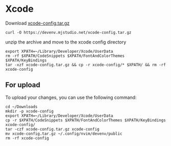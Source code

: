 # Xcode

Download [xcode-config.tar.gz](/xcode-config.tar.gz)

```shell
curl -O https://devenv.mjstudio.net/xcode-config.tar.gz
```

unzip the archive and move to the xcode config directory

```shell
export XPATH=~/Library/Developer/Xcode/UserData
rm -rf $XPATH/CodeSnippets $XPATH/FontAndColorThemes $XPATH/KeyBindings
tar -xzf xcode-config.tar.gz && cp -r xcode-config/* $XPATH/ && rm -rf xcode-config
```

## For upload

To upload your changes, you can use the following command:

```shell
cd ~/Downloads
mkdir -p xcode-config
export XPATH=~/Library/Developer/Xcode/UserData
cp -r $XPATH/CodeSnippets $XPATH/FontAndColorThemes $XPATH/KeyBindings xcode-config/
tar -czf xcode-config.tar.gz xcode-config
mv xcode-config.tar.gz ~/.config/nvim/devenv/public
rm -rf xcode-config
```
